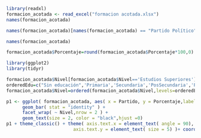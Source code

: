 
```r
library(readxl)
formacion_acotada <- read_excel("formacion acotada.xlsx")
names(formacion_acotada)
```

```r
names(formacion_acotada)[names(formacion_acotada) == "Partido Político"] <- "partido"
```

```r
names(formacion_acotada)
```
```r
formacion_acotada$Porcentaje=round(formacion_acotada$Porcentaje*100,0)
```

```r
library(ggplot2)
library(tidyr)
```

```r
formacion_acotada$Nivel[formacion_acotada$Nivel=='Estudios Superiores']="PosSecundaria"
orderedEdu=c("Sin educación",'Primaria','Secundaria','PosSecundaria','Posgrado')
formacion_acotada$Nivel=ordered(formacion_acotada$Nivel,levels=orderedEdu)
```


```r
p1 <- ggplot( formacion_acotada, aes( x = Partido, y = Porcentaje,label=Porcentaje )) + 
      geom_bar( stat = "identity" ) + 
      facet_wrap( ~ Nivel,nrow = 2 ) + 
      geom_text(size = 2, color = "black",hjust =0)
p1 + theme_classic() + theme( axis.text.x = element_text( angle = 90),
                         axis.text.y = element_text( size = 5) )+ coord_flip()
```




